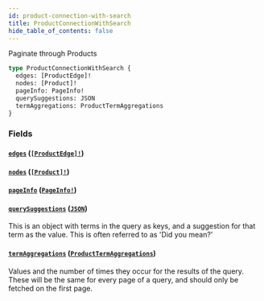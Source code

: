 ```yaml
---
id: product-connection-with-search
title: ProductConnectionWithSearch
hide_table_of_contents: false
---
```



Paginate through Products

```graphql
type ProductConnectionWithSearch {
  edges: [ProductEdge]!
  nodes: [Product]!
  pageInfo: PageInfo!
  querySuggestions: JSON
  termAggregations: ProductTermAggregations
}
```


### Fields

#### [`edges`](#) ([`[ProductEdge]!`](/developers/demandhq-apis/demand-api/graphql/reference/objects/product-edge))




#### [`nodes`](#) ([`[Product]!`](/developers/demandhq-apis/demand-api/graphql/reference/objects/product))




#### [`pageInfo`](#) ([`PageInfo!`](/developers/demandhq-apis/demand-api/graphql/reference/objects/page-info))




#### [`querySuggestions`](#) ([`JSON`](/developers/demandhq-apis/demand-api/graphql/reference/scalars/json))

This is an object with terms in the query as keys, and a suggestion for that
term as the value. This is often referred to as 'Did you mean?'


#### [`termAggregations`](#) ([`ProductTermAggregations`](/developers/demandhq-apis/demand-api/graphql/reference/objects/product-term-aggregations))

Values and the number of times they occur for the results of the query. These
will be the same for every page of a query, and should only be fetched on the first page.




